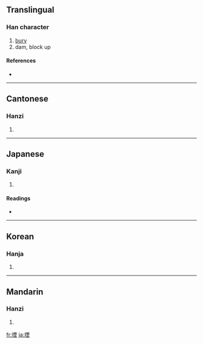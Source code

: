 ==Translingual==

===Han character===
{{Han char|rn=32|rad=土|as=09|sn=12|four=4111<sub>4</sub>|canj=土一田土 (GMWG)}}

# [[bury]]
# dam, block up

====References====
* {{Han ref|kx=0232.230|dkj=05239|dj=0470.200|hdz=10461.060|uh=5819|ud=22553|bh=D8A1|bd=55457}}

----

==Cantonese==

===Hanzi===
{{yue-hanzi|jyut=|y=yan1}}

# {{defn|Cantonese}}

----

==Japanese==

===Kanji===
{{ja-kanji|grade=|rs=土09}}

# {{defn|Japanese}}

====Readings====
* {{ja-readings|on=[[いん]] (in)|kun=[[ふさぐ]] (fusagu)}}

----

==Korean==

===Hanja===
{{ko-hanja|hangeul=인|rv=in|mr=in}}

# {{defn|Korean}}

----

==Mandarin==

===Hanzi===
{{cmn-hanzi|pin=[[yīn]] ([[yin1]])|wg=yin<sup>1</sup>}}

# {{defn|Mandarin}}

[[fr:堙]]
[[ja:堙]]